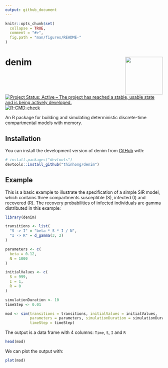 ```yaml
---
output: github_document
---
```


<!-- README.md is generated from README.Rmd. Please edit that file -->

```r
knitr::opts_chunk$set(
  collapse = TRUE,
  comment = "#>",
  fig.path = "man/figures/README-"
)
```

# denim <img src="man/figures/logo.png" align="right" width="120" />

<!-- badges: start -->
[![Project Status: Active – The project has reached a stable, usable state and is being actively developed.](https://www.repostatus.org/badges/latest/active.svg)](https://www.repostatus.org/#active)
[![R-CMD-check](https://github.com/thinhong/denim/workflows/R-CMD-check/badge.svg)](https://github.com/thinhong/denim/actions)
<!-- badges: end -->

An R package for building and simulating deterministic discrete-time compartmental models with memory.

## Installation

You can install the development version of denim from [GitHub](https://github.com/) with:

``` r
# install.packages("devtools")
devtools::install_github("thinhong/denim")
```

## Example

This is a basic example to illustrate the specification of a simple SIR model, which contains three compartments susceptible (S), infected (I) and recovered (R). The recovery probabilities of infected individuals are gamma distributed in this example:

```r
library(denim)

transitions <- list(
  "S -> I" = "beta * S * I / N",
  "I -> R" = d_gamma(3, 2)
)

parameters <- c(
  beta = 0.12,
  N = 1000
)

initialValues <- c(
  S = 999, 
  I = 1, 
  R = 0
)

simulationDuration <- 10
timeStep <- 0.01

mod <- sim(transitions = transitions, initialValues = initialValues, 
           parameters = parameters, simulationDuration = simulationDuration, 
           timeStep = timeStep)
```

The output is a data frame with 4 columns: `Time`, `S`, `I` and `R`

```r
head(mod)
```

We can plot the output with:

```r
plot(mod)
```

